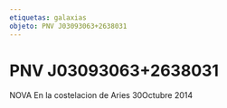 ```yaml
---
etiquetas: galaxias
objeto: PNV J03093063+2638031
---
```


# PNV J03093063+2638031

<Imagen
  src="registro/pnv-j03093063-2638031_20141030_1_pnv_-j030930632638031.jpg"
  fecha="20141030"
/>

NOVA En la costelacion de Aries 30Octubre 2014